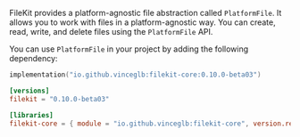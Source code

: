 FileKit provides a platform-agnostic file abstraction called `PlatformFile`. It allows you to work with files in a platform-agnostic way. You can create, read, write, and delete files using the `PlatformFile` API.

You can use `PlatformFile` in your project by adding the following dependency:

<CodeGroup>

```kotlin build.gradle.kts
implementation("io.github.vinceglb:filekit-core:0.10.0-beta03")
```

```toml libs.versions.toml
[versions]
filekit = "0.10.0-beta03"

[libraries]
filekit-core = { module = "io.github.vinceglb:filekit-core", version.ref = "filekit" }
```

</CodeGroup>